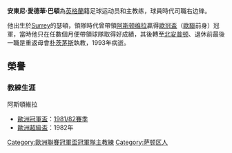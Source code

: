 {{Football player infobox
| playername= 托尼巴頓<BR>Tony Barton
| fullname = Anthony Edward Barton
| height = {{height|ft=5|in=9}}
| weight = 11 stone
| image = [[File:Tony_Barton.jpg|150px]]
| nickname = 
| dateofbirth = {{birth date|1937|4|8|mf=y}}
| cityofbirth = [[瑟頓|瑟頓]]，[[Surrey|Surrey]]
| countryofbirth = [[英格蘭|英格蘭]] 
| dateofdeath = {{death date and age|1993|8|20|1937|4|8}}
| position = Outside-Right
| years = 1954-1959 <br>1959-1961 <br>1961-1967
| currentclub = 死亡
| clubs = [[富勒姆|富勒姆]] <br>[[诺丁汉森林|诺丁汉森林]] <br>[[朴茨茅斯|朴茨茅斯]]
| caps(goals) = {{0}}49 {{0}}(8) <br>{{0}}22 {{0}}(1) <br />130 (34)
| manageryears = 1982-1984 <br>1984-1985 <br>1991
| managerclubs = [[阿斯頓維拉足球俱樂部|阿斯頓維拉]]<br>[[北安普頓足球俱樂部|北安普頓]]<br>[[樸茨茅斯足球俱樂部|樸茨茅斯]] (看守)
| pcupdate = [[August_20|August 20]] 1993
| ntupdate = [[August_20|August 20]] 1993
}}
'''安東尼·愛德華·巴頓'''{{BD|1937年|4月8日|1993年|8月20日}}為[[英格蘭|英格蘭]]籍足球运动员和主教练，球員時代司職右边锋。

他出生於[[Surrey|Surrey]]的瑟頓，領隊時代曾帶領[[阿斯顿维拉|阿斯顿维拉]]贏得[[歐冠盃|歐冠盃]]（[[歐聯|歐聯]]前身）冠軍，當時他只在任數個月便帶領球隊取得好成績，其後轉至[[北安普顿|北安普顿]]、退休前最後一職是重返母會[[朴茨茅斯|朴茨茅斯]]執教，1993年病逝。

==榮譽==
===教練生涯===
;阿斯頓維拉
*[[歐洲冠軍聯賽|歐洲冠軍盃]]：[[1981–82年歐洲冠軍盃|1981/82賽季]]
*[[歐洲超級盃|歐洲超級盃]]：1982年

{{DEFAULTSORT:Barton, Tony}}
[[Category:歐洲聯賽冠軍盃冠軍隊主教練|Category:歐洲聯賽冠軍盃冠軍隊主教練]]
[[Category:萨顿区人|Category:萨顿区人]]